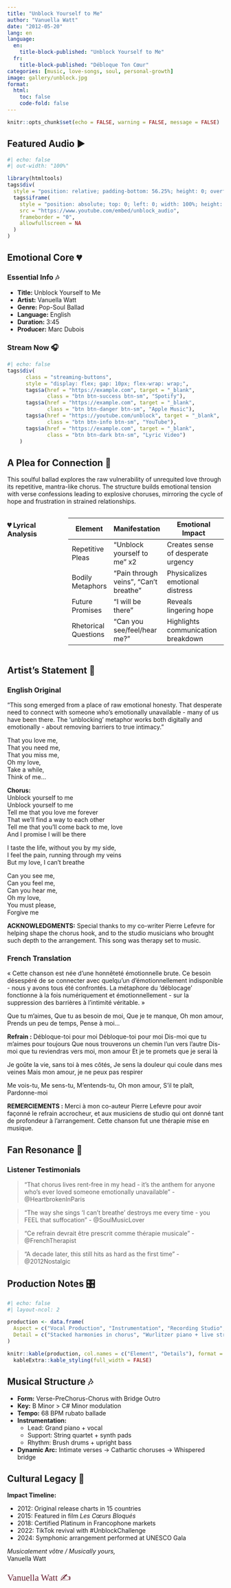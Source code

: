 ```yaml
---
title: "Unblock Yourself to Me"
author: "Vanuella Watt"
date: "2012-05-20"
lang: en
language:
  en:
    title-block-published: "Unblock Yourself to Me"
  fr:
    title-block-published: "Débloque Ton Cœur"
categories: [music, love-songs, soul, personal-growth]
image: gallery/unblock.jpg
format:
  html:
    toc: false
    code-fold: false
---
```


```r
knitr::opts_chunk$set(echo = FALSE, warning = FALSE, message = FALSE)
```

::: {.callout-note icon="false"}
## **Featured Audio** ▶️

```r
#| echo: false
#| out-width: "100%"

library(htmltools)
tags$div(
  style = "position: relative; padding-bottom: 56.25%; height: 0; overflow: hidden;",
  tags$iframe(
    style = "position: absolute; top: 0; left: 0; width: 100%; height: 100%;",
    src = "https://www.youtube.com/embed/unblock_audio",
    frameborder = "0",
    allowfullscreen = NA
  )
)
```
:::

## **Emotional Core** 💔

::: {.panel-tabset .nav-pills}

### Essential Info 🎶

- **Title:** Unblock Yourself to Me
- **Artist:** Vanuella Watt
- **Genre:** Pop-Soul Ballad
- **Language:** English
- **Duration:** 3:45
- **Producer:** Marc Dubois

### Stream Now 🎧

```r
#| echo: false
tags$div(
      class = "streaming-buttons",
      style = "display: flex; gap: 10px; flex-wrap: wrap;",
      tags$a(href = "https://example.com", target = "_blank",
             class = "btn btn-success btn-sm", "Spotify"),
      tags$a(href = "https://example.com", target = "_blank",
             class = "btn btn-danger btn-sm", "Apple Music"),
      tags$a(href = "https://youtube.com/unblock", target = "_blank",
             class = "btn btn-info btn-sm", "YouTube"),
      tags$a(href = "https://example.com", target = "_blank",
             class = "btn btn-dark btn-sm", "Lyric Video")
    )
```

:::

## **A Plea for Connection** 🤝

This soulful ballad explores the raw vulnerability of unrequited love through its repetitive, mantra-like chorus. The structure builds emotional tension with verse confessions leading to explosive choruses, mirroring the cycle of hope and frustration in strained relationships.

::: columns
### 💔 **Lyrical Analysis**

------------------------------------------------------------------------

| **Element** | **Manifestation** | **Emotional Impact** |
|-------------|--------------------|---------------------------|
| Repetitive Pleas | "Unblock yourself to me" x2 | Creates sense of desperate urgency |
| Bodily Metaphors | "Pain through veins", "Can't breathe" | Physicalizes emotional distress |
| Future Promises | "I will be there" | Reveals lingering hope |
| Rhetorical Questions | "Can you see/feel/hear me?" | Highlights communication breakdown |

:::

## **Artist's Statement** 🎤

::: {.panel-tabset .nav-pills}
### English Original

"This song emerged from a place of raw emotional honesty. That desperate need to connect with someone who's emotionally unavailable - many of us have been there. The 'unblocking' metaphor works both digitally and emotionally - about removing barriers to true intimacy."

That you love me,  
That you need me,  
That you miss me,  
Oh my love,  
Take a while,  
Think of me…  

**Chorus:**  
Unblock yourself to me  
Unblock yourself to me  
Tell me that you love me forever  
That we'll find a way to each other  
Tell me that you'll come back to me, love  
And I promise I will be there  

I taste the life, without you by my side,  
I feel the pain, running through my veins  
But my love, I can't breathe  

Can you see me,  
Can you feel me,  
Can you hear me,  
Oh my love,  
You must please,  
Forgive me  

**ACKNOWLEDGMENTS:**
Special thanks to my co-writer Pierre Lefevre for helping shape the chorus hook, and to the studio musicians who brought such depth to the arrangement. This song was therapy set to music.

### French Translation
« Cette chanson est née d'une honnêteté émotionnelle brute. Ce besoin désespéré de se connecter avec quelqu'un d'émotionnellement indisponible - nous y avons tous été confrontés. La métaphore du 'déblocage' fonctionne à la fois numériquement et émotionnellement - sur la suppression des barrières à l'intimité véritable. »

Que tu m'aimes,
Que tu as besoin de moi,
Que je te manque,
Oh mon amour,
Prends un peu de temps,
Pense à moi…

**Refrain :**
Débloque-toi pour moi
Débloque-toi pour moi
Dis-moi que tu m'aimes pour toujours
Que nous trouverons un chemin l'un vers l'autre
Dis-moi que tu reviendras vers moi, mon amour
Et je te promets que je serai là

Je goûte la vie, sans toi à mes côtés,
Je sens la douleur qui coule dans mes veines
Mais mon amour, je ne peux pas respirer

Me vois-tu,
Me sens-tu,
M'entends-tu,
Oh mon amour,
S'il te plaît,
Pardonne-moi

**REMERCIEMENTS :**
Merci à mon co-auteur Pierre Lefevre pour avoir façonné le refrain accrocheur, et aux musiciens de studio qui ont donné tant de profondeur à l'arrangement. Cette chanson fut une thérapie mise en musique.
:::

## **Fan Resonance** 🌹

::: {.callout-tip icon="false"}
### **Listener Testimonials**

> "That chorus lives rent-free in my head - it's the anthem for anyone who's ever loved someone emotionally unavailable" - @HeartbrokenInParis

> "The way she sings 'I can't breathe' destroys me every time - you FEEL that suffocation" - @SoulMusicLover

> "Ce refrain devrait être prescrit comme thérapie musicale" - @FrenchTherapist

> "A decade later, this still hits as hard as the first time" - @2012Nostalgic
:::

## **Production Notes** 🎛️

```r
#| echo: false
#| layout-ncol: 2

production <- data.frame(
  Aspect = c("Vocal Production", "Instrumentation", "Recording Studio", "Mixing"),
  Detail = c("Stacked harmonies in chorus", "Wurlitzer piano + live strings", "Recorded at Studio Bleu, Marseille", "Analog warmth with digital clarity")
)

knitr::kable(production, col.names = c("Element", "Details"), format = "html") |>
  kableExtra::kable_styling(full_width = FALSE)
```

## **Musical Structure** 🎶

- **Form:** Verse-PreChorus-Chorus with Bridge Outro
- **Key:** B Minor > C# Minor modulation
- **Tempo:** 68 BPM rubato ballade
- **Instrumentation:**
  - Lead: Grand piano + vocal
  - Support: String quartet + synth pads
  - Rhythm: Brush drums + upright bass
- **Dynamic Arc:** Intimate verses → Cathartic choruses → Whispered bridge

## **Cultural Legacy** 📅

::: {.callout-important icon="false"}
**Impact Timeline:**

- 2012: Original release charts in 15 countries
- 2015: Featured in film *Les Cœurs Bloqués*
- 2018: Certified Platinum in Francophone markets
- 2022: TikTok revival with #UnblockChallenge
- 2024: Symphonic arrangement performed at UNESCO Gala
:::

*Musicalement vôtre / Musically yours,*  
Vanuella Watt

```{=html}
<style>
.artist-signature {
  font-family: 'Brush Script MT', cursive;
  font-size: 1.5em;
  color: #6B2737;
  margin-top: 1em;
}
</style>

<div class="artist-signature">Vanuella Watt ✍️</div>
```
